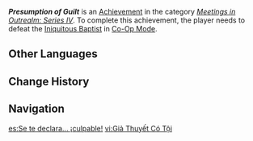 {{Achievement Infobox
|id           = 86035
|order id     = 9034
|category     = Meetings in Outrealm: Series IV
|description  = Defeat the [[Iniquitous Baptist]] in [[Co-Op Mode]].
|requirements = 
|primogems    = 10
|tracking     = 
|topic        = Iniquitous Baptist;Co-Op Mode
|type         = 
|hidden       = 
}}
'''''Presumption of Guilt''''' is an [[Achievement]] in the category ''[[Meetings in Outrealm: Series IV]]''. To complete this achievement, the player needs to defeat the [[Iniquitous Baptist]] in [[Co-Op Mode]].
<!--
==Gameplay Notes==
* 

==Gallery==
{{Preview
|size=300px
|file=
|caption=
}}

==Video Guides==
{{EVT
|video1   = 
|caption1 = 
}}
-->
==Other Languages==
{{Other Languages
|en      = Presumption of Guilt
|zhs     = 有罪推定
|zhs_rm  = Yǒuzuì-tuīdìng
|zht     = 有罪推定
|zht_rm  = Yǒuzuì-tuīdìng
|zh_tl   = Presumption of Guilt
|ja      = 有罪推定
|ja_rm   = Yuuzai Suitei
|ja_tl   = Presumption of Guilt
|ko      = 유죄 추정
|ko_rm   = 
|ko_tl   = 
|es      = Se te declara... ¡culpable!
|es_tl   = You Are Declared... Guilty!
|fr      = Présomption de culpabilité
|fr_tl   = Presumption of Guilt
|ru      = Презумпция виновности
|ru_tl   = Presumption of Guilt
|th      = ข้อสันนิษฐานของความผิด
|th_rm   = 
|th_tl   = 
|vi      = Giả Thuyết Có Tội
|vi_tl   = 
|de      = Schuldvermutung
|de_tl   = Guilt Presumption
|id      = Asas Praduga Bersalah
|id_tl   = Presumption of Guilt
|pt      = Presunção da Inocência
|pt_tl   = 
|tr      = Suçluluk Karinesi
|tr_tl   = Guilt Presumption
|it      = Presunzione di colpa
|it_tl   = 
}}

==Change History==
{{Change History|4.0}}
<!--
==References==
{{Reflist}}
-->
==Navigation==
{{Achievement Navbox}}

[[es:Se te declara... ¡culpable!]]
[[vi:Giả Thuyết Có Tội]]